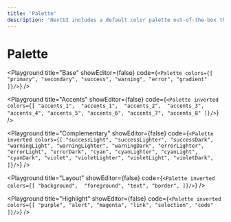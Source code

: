 ```yaml
---
title: 'Palette'
description: 'NextUI includes a default color palette out-of-the-box that is a great starting point if you don’t have your own specific branding in mind.'
---
```


# Palette

<Playground
  title="Base"
  showEditor={false}
  code={`
    <Palette colors={[
        "primary",
        "secondary",
        "success",
        "warning",
        "error",
        "gradient"
    ]}/>
 `}
/>

<Playground
  title="Accents"
  showEditor={false}
  code={`
    <Palette inverted colors={[
        "accents_1", 
        "accents_1", 
        "accents_2", 
        "accents_3",
        "accents_4",
        "accents_5",
        "accents_6",
        "accents_7",
        "accents_8"
    ]}/>
 `}
/>

<Playground
  title="Complementary"
  showEditor={false}
  code={`
    <Palette inverted colors={[
        "successLight",
        "successLighter",
        "successDark",
        "warningLight",
        "warningLighter",
        "warningDark",
        "errorLighter",
        "errorLight",
        "errorDark",
        "cyan",
        "cyanLighter",
        "cyanLight",
        "cyanDark",
        "violet",
        "violetLighter",
        "violetLight",
        "violetDark",
    ]}/>
 `}
/>

<Playground
  title="Layout"
  showEditor={false}
  code={`
    <Palette inverted colors={[
        "background", 
        "foreground",
        "text",
        "border",
    ]}/>
 `}
/>

<Playground
  title="Highlight"
  showEditor={false}
  code={`
    <Palette inverted colors={[
        "purple",
        "alert",
        "magenta",
        "link",
        "selection",
        "code"
    ]}/>
 `}
/>
